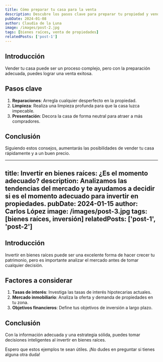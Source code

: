 ```yaml
---
title: Cómo preparar tu casa para la venta
description: Descubre los pasos clave para preparar tu propiedad y venderla al mejor precio posible.
pubDate: 2024-01-08
author: Claudia de la Luna
image: /images/post-2.jpg
tags: [bienes raíces, venta de propiedades]
relatedPosts: ['post-1']
---
```


## Introducción

Vender tu casa puede ser un proceso complejo, pero con la preparación adecuada, puedes lograr una venta exitosa.

## Pasos clave

1. **Reparaciones**: Arregla cualquier desperfecto en la propiedad.
2. **Limpieza**: Realiza una limpieza profunda para que la casa luzca impecable.
3. **Presentación**: Decora la casa de forma neutral para atraer a más compradores.

## Conclusión

Siguiendo estos consejos, aumentarás las posibilidades de vender tu casa rápidamente y a un buen precio.

---
title: Invertir en bienes raíces: ¿Es el momento adecuado?
description: Analizamos las tendencias del mercado y te ayudamos a decidir si es el momento adecuado para invertir en propiedades.
pubDate: 2024-01-15
author: Carlos López
image: /images/post-3.jpg
tags: [bienes raíces, inversión]
relatedPosts: ['post-1', 'post-2']
---

## Introducción

Invertir en bienes raíces puede ser una excelente forma de hacer crecer tu patrimonio, pero es importante analizar el mercado antes de tomar cualquier decisión.

## Factores a considerar

1. **Tasas de interés**: Investiga las tasas de interés hipotecarias actuales.
2. **Mercado inmobiliario**: Analiza la oferta y demanda de propiedades en tu zona.
3. **Objetivos financieros**: Define tus objetivos de inversión a largo plazo.

## Conclusión

Con la información adecuada y una estrategia sólida, puedes tomar decisiones inteligentes al invertir en bienes raíces.

Espero que estos ejemplos te sean útiles. ¡No dudes en preguntar si tienes alguna otra duda!
